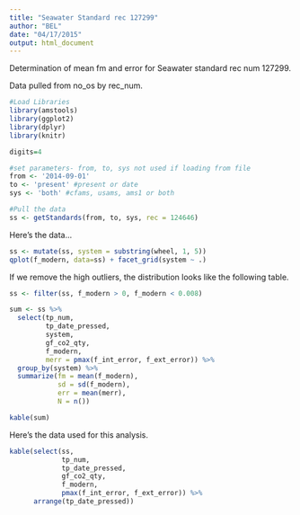 ```yaml
---
title: "Seawater Standard rec 127299"
author: "BEL"
date: "04/17/2015"
output: html_document
---
```


Determination of mean fm and error for Seawater standard rec num 127299.

Data pulled from no_os by rec_num.
```r
#Load Libraries
library(amstools)
library(ggplot2)
library(dplyr)
library(knitr)

digits=4

#set parameters- from, to, sys not used if loading from file
from <- '2014-09-01'
to <- 'present' #present or date
sys <- 'both' #cfams, usams, ams1 or both

#Pull the data
ss <- getStandards(from, to, sys, rec = 124646)
```

Here's the data...

```r
ss <- mutate(ss, system = substring(wheel, 1, 5))
qplot(f_modern, data=ss) + facet_grid(system ~ .)
```

If we remove the high outliers, the distribution looks like the following table.

```r
ss <- filter(ss, f_modern > 0, f_modern < 0.008)

sum <- ss %>% 
  select(tp_num,
         tp_date_pressed,
         system,
         gf_co2_qty,
         f_modern,
         merr = pmax(f_int_error, f_ext_error)) %>%
  group_by(system) %>%
  summarize(fm = mean(f_modern),
            sd = sd(f_modern), 
            err = mean(merr),
            N = n())

kable(sum)
```

Here's the data used for this analysis.

```r
kable(select(ss,
             tp_num,
             tp_date_pressed,
             gf_co2_qty,
             f_modern,
             pmax(f_int_error, f_ext_error)) %>%
      arrange(tp_date_pressed))
```
